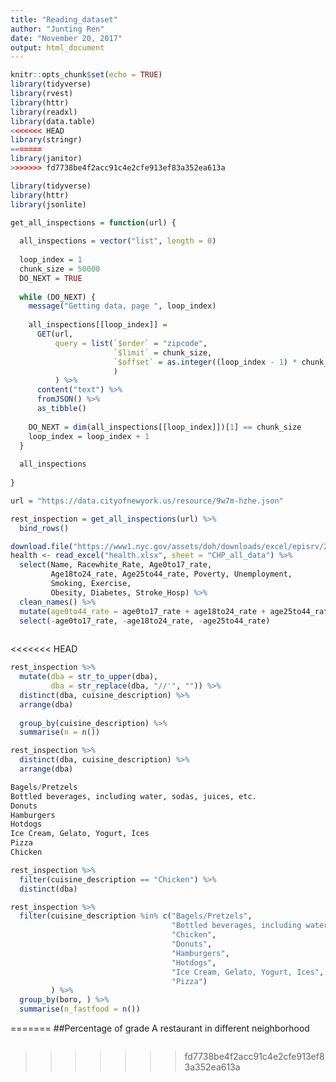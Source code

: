 ```yaml
---
title: "Reading_dataset"
author: "Junting Ren"
date: "November 20, 2017"
output: html_document
---
```


```r
knitr::opts_chunk$set(echo = TRUE)
library(tidyverse)
library(rvest)
library(httr)
library(readxl)
library(data.table)
<<<<<<< HEAD
library(stringr)
=======
library(janitor)
>>>>>>> fd7738be4f2acc91c4e2cfe913ef83a352ea613a
```

```r
library(tidyverse)
library(httr)
library(jsonlite)

get_all_inspections = function(url) {
  
  all_inspections = vector("list", length = 0)
  
  loop_index = 1
  chunk_size = 50000
  DO_NEXT = TRUE
  
  while (DO_NEXT) {
    message("Getting data, page ", loop_index)
    
    all_inspections[[loop_index]] = 
      GET(url,
          query = list(`$order` = "zipcode",
                       `$limit` = chunk_size,
                       `$offset` = as.integer((loop_index - 1) * chunk_size)
                       )
          ) %>%
      content("text") %>%
      fromJSON() %>%
      as_tibble()
    
    DO_NEXT = dim(all_inspections[[loop_index]])[1] == chunk_size
    loop_index = loop_index + 1
  }
  
  all_inspections
  
}

url = "https://data.cityofnewyork.us/resource/9w7m-hzhe.json"

rest_inspection = get_all_inspections(url) %>%
  bind_rows() 


```

```r
download.file("https://www1.nyc.gov/assets/doh/downloads/excel/episrv/2015_CHP_PUD.xlsx", mode="wb", destfile = "health.xlsx")
health <- read_excel("health.xlsx", sheet = "CHP_all_data") %>% 
  select(Name, Racewhite_Rate, Age0to17_rate, 
         Age18to24_rate, Age25to44_rate, Poverty, Unemployment,
         Smoking, Exercise,
         Obesity, Diabetes, Stroke_Hosp) %>% 
  clean_names() %>% 
  mutate(age0to44_rate = age0to17_rate + age18to24_rate + age25to44_rate) %>% 
  select(-age0to17_rate, -age18to24_rate, -age25to44_rate)
  
```

<<<<<<< HEAD
```r
rest_inspection %>%
  mutate(dba = str_to_upper(dba),
         dba = str_replace(dba, "//'", "")) %>%
  distinct(dba, cuisine_description) %>%
  arrange(dba)
  
  group_by(cuisine_description) %>%
  summarise(n = n())

rest_inspection %>%
  distinct(dba, cuisine_description) %>%
  arrange(dba)

Bagels/Pretzels
Bottled beverages, including water, sodas, juices, etc.
Donuts
Hamburgers
Hotdogs
Ice Cream, Gelato, Yogurt, Ices
Pizza
Chicken

rest_inspection %>%
  filter(cuisine_description == "Chicken") %>%
  distinct(dba)

```

```r
rest_inspection %>%
  filter(cuisine_description %in% c("Bagels/Pretzels",
                                    "Bottled beverages, including water, sodas, juices, etc.",
                                    "Chicken",
                                    "Donuts",
                                    "Hamburgers",
                                    "Hotdogs",
                                    "Ice Cream, Gelato, Yogurt, Ices",
                                    "Pizza")
         ) %>%
  group_by(boro, ) %>%
  summarise(n_fastfood = n())
```
=======
##Percentage of grade A restaurant in different neighborhood
```r

```


>>>>>>> fd7738be4f2acc91c4e2cfe913ef83a352ea613a
